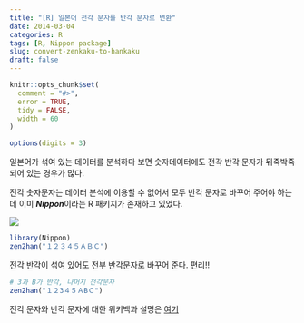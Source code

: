 ```yaml
---
title: "[R] 일본어 전각 문자를 반각 문자로 변환"
date: 2014-03-04
categories: R
tags: [R, Nippon package]
slug: convert-zenkaku-to-hankaku
draft: false
---
```


```r
knitr::opts_chunk$set(
  comment = "#>",
  error = TRUE,
  tidy = FALSE,
  width = 60
)

options(digits = 3)
```


일본어가 섞여 있는 데이터를 분석하다 보면 숫자데이터에도 전각 반각 문자가 뒤죽박죽되어 있는 경우가 많다. 

전각 숫자문자는 데이터 분석에 이용할 수 없어서 모두 반각 문자로 바꾸어 주어야 하는데 이미 ***Nippon***이라는 R 패키지가 존재하고 있었다. 

<!--more-->
![](/images/keyboard.png)

```r
library(Nippon)
zen2han("１２３４５ＡＢＣ")
```

전각 반각이 섞여 있어도 전부 반각문자로 바꾸어 준다. 
편리!!

```r
# 3과 B가 반각, 나머지 전각문자
zen2han("１２3４５ＡBＣ")
```

전각 문자와 반각 문자에 대한 위키백과 설명은 [여기](http://ko.wikipedia.org/wiki/%EC%A0%84%EA%B0%81_%EB%AC%B8%EC%9E%90%EC%99%80_%EB%B0%98%EA%B0%81_%EB%AC%B8%EC%9E%90)